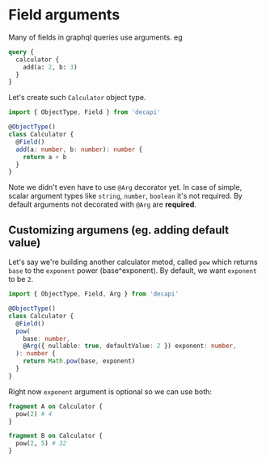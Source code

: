 # Field arguments

Many of fields in graphql queries use arguments. eg

```graphql
query {
  calculator {
    add(a: 2, b: 3)
  }
}
```

Let's create such `Calculator` object type.

```ts
import { ObjectType, Field } from 'decapi'

@ObjectType()
class Calculator {
  @Field()
  add(a: number, b: number): number {
    return a + b
  }
}
```

Note we didn't even have to use `@Arg` decorator yet. In case of simple, scalar argument types like `string`, `number`, `boolean` it's not required. By default arguments not decorated with `@Arg` are **required**.

## Customizing argumens (eg. adding default value)

Let's say we're building another calculator metod, called `pow` which returns `base` to the `exponent` power (base^exponent). By default, we want `exponent` to be `2`.

```ts
import { ObjectType, Field, Arg } from 'decapi'

@ObjectType()
class Calculator {
  @Field()
  pow(
    base: number,
    @Arg({ nullable: true, defaultValue: 2 }) exponent: number,
  ): number {
    return Math.pow(base, exponent)
  }
}
```

Right now `exponent` argument is optional so we can use both:

```graphql
fragment A on Calculator {
  pow(2) # 4
}

fragment B on Calculator {
  pow(2, 5) # 32
}
```
